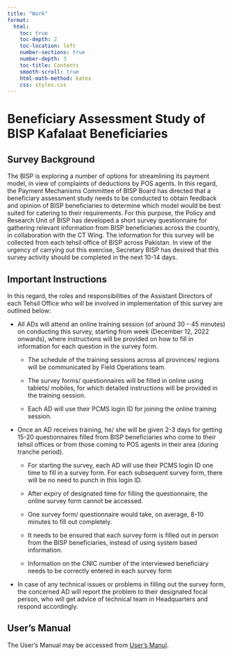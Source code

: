 ```yaml
---
title: "Work"
format:
  html:
    toc: true
    toc-depth: 2
    toc-location: left
    number-sections: true
    number-depth: 3
    toc-title: Contents
    smooth-scroll: true
    html-math-method: katex
    css: styles.css
---
```


# Beneficiary Assessment Study of BISP Kafalaat Beneficiaries

## Survey Background

The BISP is exploring a number of options for streamlining its payment model, in view of complaints of deductions by POS agents. In this regard, the Payment Mechanisms Committee of BISP Board has directed that a beneficiary assessment study needs to be conducted to obtain feedback and opinion of BISP beneficiaries to determine which model would be best suited for catering to their requirements. For this purpose, the Policy and Research Unit of BISP has developed a short survey questionnaire for gathering relevant information from BISP beneficiaries across the country, in collaboration with the CT Wing. The information for this survey will be collected from each tehsil office of BISP across Pakistan. In view of the urgency of carrying out this exercise, Secretary BISP has desired that this survey activity should be completed in the next 10-14 days.

## Important Instructions

In this regard, the roles and responsibilities of the Assistant Directors of each Tehsil Office who will be involved in implementation of this survey are outlined below:

-   All ADs will attend an online training session (of around 30 -- 45 minutes) on conducting this survey, starting from week (December 12, 2022 onwards), where instructions will be provided on how to fill in information for each question in the survey form.

    -   The schedule of the training sessions across all provinces/ regions will be communicated by Field Operations team.

    -   The survey forms/ questionnaires will be filled in online using tablets/ mobiles, for which detailed instructions will be provided in the training session.

    -   Each AD will use their PCMS login ID for joining the online training session.

-   Once an AD receives training, he/ she will be given 2-3 days for getting 15-20 questionnaires filled from BISP beneficiaries who come to their tehsil offices or from those coming to POS agents in their area (during tranche period).

    -   For starting the survey, each AD will use their PCMS login ID one time to fill in a survey form. For each subsequent survey form, there will be no need to punch in this login ID.

    -   After expiry of designated time for filling the questionnaire, the online survey form cannot be accessed.

    -   One survey form/ questionnaire would take, on average, 8-10 minutes to fill out completely.

    -   It needs to be ensured that each survey form is filled out in person from the BISP beneficiaries, instead of using system based information.

    -   Information on the CNIC number of the interviewed beneficiary needs to be correctly entered in each survey form

-   In case of any technical issues or problems in filling out the survey form, the concerned AD will report the problem to their designated focal person, who will get advice of technical team in Headquarters and respond accordingly.

## User's Manual

The User's Manual may be accessed from [User's Manul](https://raw.githubusercontent.com/prupk/Work/main/2022-12-10_BNA_Survey/2022-12-10_User's_Manual_for_Beneficiary_Assessment_Study_of_BISP_Kafalaat_Beneficiaries.pdf).
